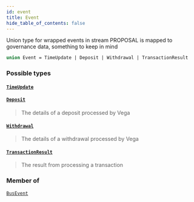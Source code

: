 ```yaml
---
id: event
title: Event
hide_table_of_contents: false
---
```








Union type for wrapped events in stream PROPOSAL is mapped to governance data, something to keep in mind

```graphql
union Event = TimeUpdate | Deposit | Withdrawal | TransactionResult
```


### Possible types

#### [`TimeUpdate`](/mainnet/api/graphql/objects/time-update) <Badge class="secondary" text="object"/>
> 
> 

#### [`Deposit`](/mainnet/api/graphql/objects/deposit) <Badge class="secondary" text="object"/>
> The details of a deposit processed by Vega
> 

#### [`Withdrawal`](/mainnet/api/graphql/objects/withdrawal) <Badge class="secondary" text="object"/>
> The details of a withdrawal processed by Vega
> 

#### [`TransactionResult`](/mainnet/api/graphql/objects/transaction-result) <Badge class="secondary" text="object"/>
> The result from processing a transaction
> 



### Member of

[`BusEvent`](/mainnet/api/graphql/objects/bus-event)  <Badge class="secondary" text="object"/>



